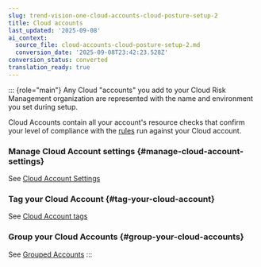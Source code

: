 ```yaml
---
slug: trend-vision-one-cloud-accounts-cloud-posture-setup-2
title: Cloud accounts
last_updated: '2025-09-08'
ai_context:
  source_file: cloud-accounts-cloud-posture-setup-2.md
  conversion_date: '2025-09-08T23:42:23.528Z'
conversion_status: converted
translation_ready: true
---
```


::: {role="main"}
Any Cloud "accounts" you add to your Cloud Risk Management organization are represented with the name and environment you set during setup.

Cloud Accounts contain all your account's resource checks that confirm your level of compliance with the [rules](introduction-rules.mdx) run against your Cloud account.

### Manage Cloud Account settings {#manage-cloud-account-settings}

See [Cloud Account Settings](cloud-acct-cloud-posture.mdx)

### Tag your Cloud Account {#tag-your-cloud-account}

See [Cloud Account tags](cloud-account-tags.mdx)

### Group your Cloud Accounts {#group-your-cloud-accounts}

See [Grouped Accounts](grouped-accounts.mdx)
:::
